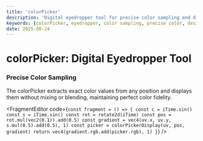 ```yaml
---
title: 'colorPicker'
description: 'Digital eyedropper tool for precise color sampling and display'
keywords: [colorPicker, eyedropper, color sampling, precise color, design tool]
date: 2025-08-24
---
```



# colorPicker: Digital Eyedropper Tool

### Precise Color Sampling

The colorPicker extracts exact color values from any position and displays them without mixing or blending, maintaining perfect color fidelity.

<FragmentEditor
        code={`
const fragment = () => {
        const c = iTime.sin()
        const s = iTime.sin()
        const rot = rotate2d(iTime)
        const pos = rot.mul(vec2(0.1)).add(0.5)
        const gradient = vec4(uv.x, uv.y, s.mul(0.5).add(0.5), 1)
        const picker = colorPickerDisplay(uv, pos, gradient)
        return vec4(gradient.rgb.add(picker.rgb), 1)
}
`}
/>
